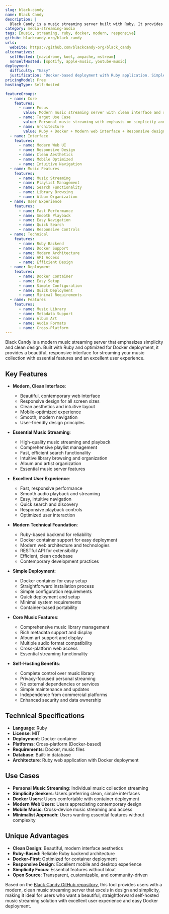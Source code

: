 ```yaml
---
slug: black-candy
name: Black Candy
description: |
  Black Candy is a music streaming server built with Ruby. It provides a clean, modern interface for streaming your music collection with features like playlist management, search functionality, and a responsive design that works well on both desktop and mobile devices.
category: media-streaming-audio
tags: [music, streaming, ruby, docker, modern, responsive]
github: blackcandy-org/black_candy
urls:
  website: https://github.com/blackcandy-org/black_candy
alternatives:
  selfHosted: [navidrome, koel, ampache, mstream]
  nonSelfHosted: [spotify, apple-music, youtube-music]
deployment:
  difficulty: "Easy"
  justification: "Docker-based deployment with Ruby application. Simple setup with container support and minimal configuration requirements."
pricingModel: Free
hostingType: Self-Hosted

featureGroups:
  - name: Core
    features:
      - name: Focus
        value: Modern music streaming server with clean interface and responsive design
      - name: Target Use Case
        value: Personal music streaming with emphasis on simplicity and modern UX
      - name: Architecture
        value: Ruby + Docker + Modern web interface + Responsive design + Music streaming
  - name: Interface
    features:
      - name: Modern Web UI
      - name: Responsive Design
      - name: Clean Aesthetics
      - name: Mobile Optimized
      - name: Intuitive Navigation
  - name: Music Features
    features:
      - name: Music Streaming
      - name: Playlist Management
      - name: Search Functionality
      - name: Library Browsing
      - name: Album Organization
  - name: User Experience
    features:
      - name: Fast Performance
      - name: Smooth Playback
      - name: Easy Navigation
      - name: Quick Search
      - name: Responsive Controls
  - name: Technical
    features:
      - name: Ruby Backend
      - name: Docker Support
      - name: Modern Architecture
      - name: API Access
      - name: Efficient Design
  - name: Deployment
    features:
      - name: Docker Container
      - name: Easy Setup
      - name: Simple Configuration
      - name: Quick Deployment
      - name: Minimal Requirements
  - name: Features
    features:
      - name: Music Library
      - name: Metadata Support
      - name: Album Art
      - name: Audio Formats
      - name: Cross-Platform
---
```


Black Candy is a modern music streaming server that emphasizes simplicity and clean design. Built with Ruby and optimized for Docker deployment, it provides a beautiful, responsive interface for streaming your music collection with essential features and an excellent user experience.

## Key Features

- **Modern, Clean Interface**:

  - Beautiful, contemporary web interface
  - Responsive design for all screen sizes
  - Clean aesthetics and intuitive layout
  - Mobile-optimized experience
  - Smooth, modern navigation
  - User-friendly design principles

- **Essential Music Streaming**:

  - High-quality music streaming and playback
  - Comprehensive playlist management
  - Fast, efficient search functionality
  - Intuitive library browsing and organization
  - Album and artist organization
  - Essential music server features

- **Excellent User Experience**:

  - Fast, responsive performance
  - Smooth audio playback and streaming
  - Easy, intuitive navigation
  - Quick search and discovery
  - Responsive playback controls
  - Optimized user interaction

- **Modern Technical Foundation**:

  - Ruby-based backend for reliability
  - Docker container support for easy deployment
  - Modern web architecture and technologies
  - RESTful API for extensibility
  - Efficient, clean codebase
  - Contemporary development practices

- **Simple Deployment**:

  - Docker container for easy setup
  - Straightforward installation process
  - Simple configuration requirements
  - Quick deployment and setup
  - Minimal system requirements
  - Container-based portability

- **Core Music Features**:

  - Comprehensive music library management
  - Rich metadata support and display
  - Album art support and display
  - Multiple audio format compatibility
  - Cross-platform web access
  - Essential streaming functionality

- **Self-Hosting Benefits**:
  - Complete control over music library
  - Privacy-focused personal streaming
  - No external dependencies or services
  - Simple maintenance and updates
  - Independence from commercial platforms
  - Enhanced security and data ownership

## Technical Specifications

- **Language**: Ruby
- **License**: MIT
- **Deployment**: Docker container
- **Platforms**: Cross-platform (Docker-based)
- **Requirements**: Docker, music files
- **Database**: Built-in database
- **Architecture**: Ruby web application with Docker deployment

## Use Cases

- **Personal Music Streaming**: Individual music collection streaming
- **Simplicity Seekers**: Users preferring clean, simple interfaces
- **Docker Users**: Users comfortable with container deployment
- **Modern Web Users**: Users appreciating contemporary design
- **Mobile Music**: Cross-device music streaming and access
- **Minimalist Approach**: Users wanting essential features without complexity

## Unique Advantages

- **Clean Design**: Beautiful, modern interface aesthetics
- **Ruby-Based**: Reliable Ruby backend architecture
- **Docker-First**: Optimized for container deployment
- **Responsive Design**: Excellent mobile and desktop experience
- **Simplicity Focus**: Essential features without bloat
- **Open Source**: Transparent, customizable, and community-driven

Based on the [Black Candy GitHub repository](https://github.com/blackcandy-org/black_candy), this tool provides users with a modern, clean music streaming server that excels in design and simplicity, making it ideal for users who want a beautiful, straightforward self-hosted music streaming solution with excellent user experience and easy Docker deployment.
